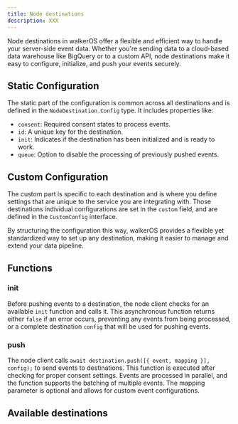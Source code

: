 ```yaml
---
title: Node destinations
description: XXX
---
```


Node destinations in walkerOS offer a flexible and efficient way to handle your
server-side event data. Whether you're sending data to a cloud-based data
warehouse like BigQuery or to a custom API, node destinations make it easy to
configure, initialize, and push your events securely.

## Static Configuration

The static part of the configuration is common across all destinations and is
defined in the `NodeDestination.Config` type. It includes properties like:

- `consent`: Required consent states to process events.
- `id`: A unique key for the destination.
- `init`: Indicates if the destination has been initialized and is ready to
  work.
- `queue`: Option to disable the processing of previously pushed events.

## Custom Configuration

The custom part is specific to each destination and is where you define settings
that are unique to the service you are integrating with. Those destinations
individual configurations are set in the `custom` field, and are defined in the
`CustomConfig` interface.

By structuring the configuration this way, walkerOS provides a flexible yet
standardized way to set up any destination, making it easier to manage and
extend your data pipeline.

## Functions

### init

Before pushing events to a destination, the node client checks for an available
`init` function and calls it. This asynchronous function returns either `false`
if an error occurs, preventing any events from being processed, or a complete
destination `config` that will be used for pushing events.

### push

The node client calls `await destination.push([{ event, mapping }], config);` to
send events to destinations. This function is executed after checking for proper
consent settings. Events are processed in parallel, and the function supports
the batching of multiple events. The mapping parameter is optional and allows
for custom event configurations.

## Available destinations


<DocCardList />
